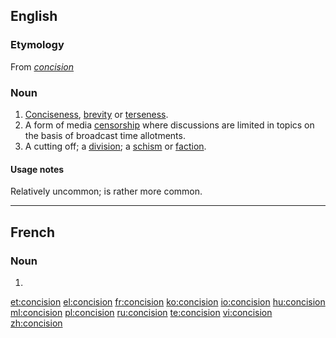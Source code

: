 ==English==
===Etymology===
From {{etyl|frm|en}} ''[[#French|concision]]''

===Noun===
{{en-noun|-}}

# [[conciseness|Conciseness]], [[brevity]] or [[terseness]].
# A form of media [[censorship]] where discussions are limited in topics on the basis of broadcast time allotments.
# A cutting off; a [[division]]; a [[schism]] or [[faction]].
#: {{rfquotek|South}}

====Usage notes====
Relatively uncommon; {{term|brevity}} is rather more common.
----
==French==

===Noun===
{{fr-noun|f}}

# {{l|en|concision}}

[[et:concision]]
[[el:concision]]
[[fr:concision]]
[[ko:concision]]
[[io:concision]]
[[hu:concision]]
[[ml:concision]]
[[pl:concision]]
[[ru:concision]]
[[te:concision]]
[[vi:concision]]
[[zh:concision]]